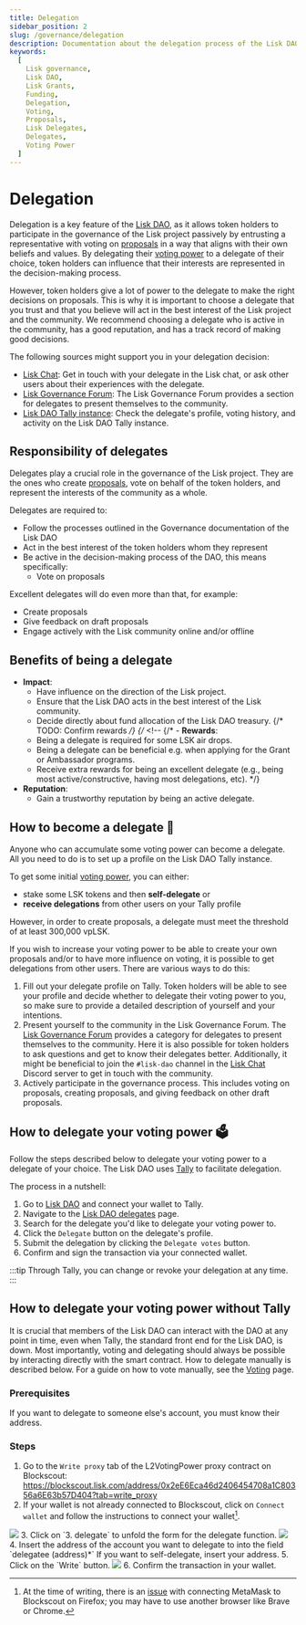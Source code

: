```yaml
---
title: Delegation
sidebar_position: 2
slug: /governance/delegation
description: Documentation about the delegation process of the Lisk DAO.
keywords:
  [
    Lisk governance,
    Lisk DAO,
    Lisk Grants,
    Funding,
    Delegation,
    Voting,
    Proposals,
    Lisk Delegates,
    Delegates,
    Voting Power
  ]
---
```




# Delegation
Delegation is a key feature of the [Lisk DAO](overview), as it allows token holders to participate in the governance of the Lisk project passively by entrusting a representative with voting on [proposals](overview#proposals) in a way that aligns with their own beliefs and values.
By delegating their [voting power](overview#voting-power) to a delegate of their choice, token holders can influence that their interests are represented in the decision-making process.

However, token holders give a lot of power to the delegate to make the right decisions on proposals.
This is why it is important to choose a delegate that you trust and that you believe will act in the best interest of the Lisk project and the community.
We recommend choosing a delegate who is active in the community, has a good reputation, and has a track record of making good decisions.

The following sources might support you in your delegation decision:

- [Lisk Chat](https://lisk.chat): Get in touch with your delegate in the Lisk chat, or ask other users about their experiences with the delegate.
- [Lisk Governance Forum](https://forum.lisk.com/c/delegates/): The Lisk Governance Forum provides a section for delegates to present themselves to the community.
- [Lisk DAO Tally instance](https://www.tally.xyz/gov/lisk): Check the delegate's profile, voting history, and activity on the Lisk DAO Tally instance.

## Responsibility of delegates
Delegates play a crucial role in the governance of the Lisk project.
They are the ones who create [proposals](overview#proposals), vote on behalf of the token holders, and represent the interests of the community as a whole.

Delegates are required to:

- Follow the processes outlined in the Governance documentation of the Lisk DAO
- Act in the best interest of the token holders whom they represent
- Be active in the decision-making process of the DAO, this means specifically:
  - Vote on proposals

Excellent delegates will do even more than that, for example:

- Create proposals
- Give feedback on draft proposals
- Engage actively with the Lisk community online and/or offline

## Benefits of being a delegate

- **Impact**: 
  - Have influence on the direction of the Lisk project.
  - Ensure that the Lisk DAO acts in the best interest of the Lisk community.
  - Decide directly about fund allocation of the Lisk DAO treasury.
  {/* TODO: Confirm rewards */}
{/* <!-- {/* - **Rewards**:
  - Being a delegate is required for some LSK air drops.
  - Being a delegate can be beneficial e.g. when applying for the Grant or Ambassador programs.
  - Receive extra rewards for being an excellent delegate (e.g., being most active/constructive, having most delegations, etc). */}
- **Reputation**:
  - Gain a trustworthy reputation by being an active delegate.

## How to become a delegate 🚀

Anyone who can accumulate some voting power can become a delegate.
All you need to do is to set up a profile on the Lisk DAO Tally instance.

To get some initial [voting power](overview#voting-power), you can either: 

* stake some LSK tokens and then **self-delegate** or
* **receive delegations** from other users on your Tally profile

However, in order to create proposals, a delegate must meet the threshold of at least 300,000 vpLSK.

If you wish to increase your voting power to be able to create your own proposals and/or to have more influence on voting, it is possible to get delegations from other users.
There are various ways to do this:

1. Fill out your delegate profile on Tally.
Token holders will be able to see your profile and decide whether to delegate their voting power to you, so make sure to provide a detailed description of yourself and your intentions.
2. Present yourself to the community in the Lisk Governance Forum.
The [Lisk Governance Forum](https://forum.lisk.com/c/delegates) provides a category for delegates to present themselves to the community.
Here it is also possible for token holders to ask questions and get to know their delegates better.
Additionally, it might be beneficial to join the `#lisk-dao` channel in the [Lisk Chat](https://lisk.chat) Discord server to get in touch with the community.
3. Actively participate in the governance process.
This includes voting on proposals, creating proposals, and giving feedback on other draft proposals.

## How to delegate your voting power 🗳️

Follow the steps described below to delegate your voting power to a delegate of your choice.
The Lisk DAO uses [Tally](https://www.tally.xyz/) to facilitate delegation. 

The process in a nutshell:
1. Go to [Lisk DAO](https://www.tally.xyz/gov/lisk) and connect your wallet to Tally. 
2. Navigate to the [Lisk DAO delegates](https://www.tally.xyz/gov/lisk/delegates) page.
3. Search for the delegate you'd like to delegate your voting power to.
4. Click the `Delegate` button on the delegate's profile.
5. Submit the delegation by clicking the `Delegate votes` button.
6. Confirm and sign the transaction via your connected wallet.

:::tip
Through Tally, you can change or revoke your delegation at any time. 
:::

## How to delegate your voting power without Tally

It is crucial that members of the Lisk DAO can interact with the DAO at any point in time, even when Tally, the standard front end for the Lisk DAO, is down.
Most importantly, voting and delegating should always be possible by interacting directly with the smart contract.
How to delegate manually is described below.
For a guide on how to vote manually, see the [Voting](voting) page.

### Prerequisites

If you want to delegate to someone else's account, you must know their address.

### Steps

1. Go to the `Write proxy` tab of the L2VotingPower proxy contract on Blockscout: https://blockscout.lisk.com/address/0x2eE6Eca46d2406454708a1C80356a6E63b57D404?tab=write_proxy
2. If your wallet is not already connected to Blockscout, click on `Connect wallet` and follow the instructions to connect your wallet[^1].
  <img src={delegateConnect}/>
3. Click on `3. delegate` to unfold the form for the delegate function.
  <img src={delegateSelect}/>
4. Insert the address of the account you want to delegate to into the field `delegatee (address)*`
 If you want to self-delegate, insert your address.
5. Click on the `Write` button.
  <img src={delegateSubmit}/>
6. Confirm the transaction in your wallet.

[^1]: At the time of writing, there is an [issue](https://github.com/blockscout/frontend/issues/2059) with connecting MetaMask to Blockscout on Firefox;
you may have to use another browser like Brave or Chrome.
